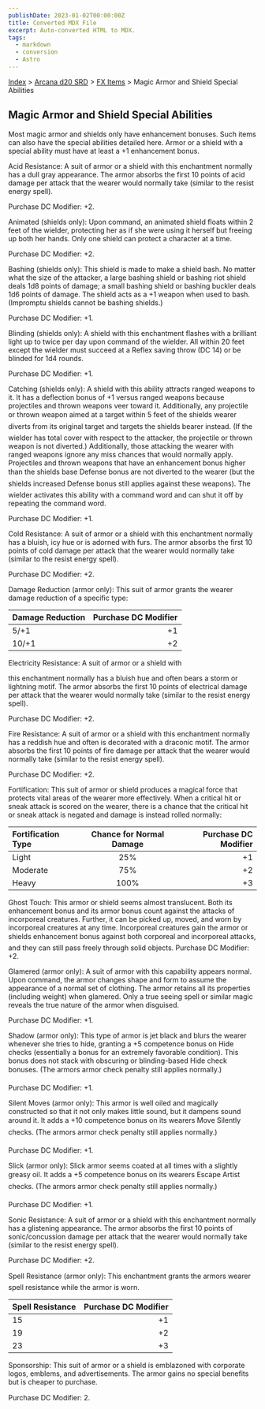 ```yaml
---
publishDate: 2023-01-02T00:00:00Z
title: Converted MDX File
excerpt: Auto-converted HTML to MDX.
tags:
  - markdown
  - conversion
  - Astro
---
```


[Index](-index) > [Arcana d20 SRD](arcana-d20-srd-index) > [FX Items](arcana-d20-srd-fx-items-index) > Magic Armor and Shield Special Abilities

## Magic Armor and Shield Special Abilities

Most magic armor and shields only have enhancement bonuses. Such items can also have the special abilities detailed here. Armor or a shield with a special ability must have at least a +1 enhancement bonus.

Acid Resistance: A suit of armor or a shield with this enchantment normally has a dull gray appearance. The armor absorbs the first 10 points of acid damage per attack that the wearer would normally take (similar to the resist energy spell).

Purchase DC Modifier: +2.

Animated (shields only): Upon command, an animated shield floats within 2 feet of the wielder, protecting her as if she were using it herself but freeing up
both her hands. Only one shield can protect a character at a time.

Purchase DC Modifier: +2.

Bashing (shields only): This shield is made to make a shield bash. No matter what the size of the attacker, a large bashing shield or bashing riot shield deals 1d8 points of damage; a small bashing shield or bashing buckler deals 1d6 points of damage. The shield acts as a +1 weapon when used to bash. (Impromptu
shields cannot be bashing shields.)

Purchase DC Modifier: +1.

Blinding (shields only): A shield with this enchantment flashes with a brilliant light up to twice per day upon command of the wielder. All within 20 feet except the wielder must succeed at a Reflex saving throw (DC 14) or be blinded for 1d4 rounds.

Purchase DC Modifier: +1.

Catching (shields only): A shield with this ability attracts ranged weapons to it. It has a deflection bonus of +1 versus ranged weapons because projectiles and thrown weapons veer toward it. Additionally, any projectile or thrown weapon aimed at a target within 5 feet of the shields wearer diverts from its original target and targets the shields bearer instead. (If the wielder has total cover with respect to the attacker, the projectile or thrown weapon is not diverted.) Additionally, those attacking the wearer with ranged weapons ignore any miss chances that would normally apply. Projectiles and thrown weapons that have an enhancement bonus higher than the shields base Defense bonus are not diverted to the wearer (but the shields increased Defense bonus still applies against these weapons). The wielder activates this ability with a command word and can shut it off by repeating the command word.

Purchase DC Modifier: +1.

Cold Resistance: A suit of armor or a shield with this enchantment normally has a bluish, icy hue or is adorned with furs. The armor absorbs the first 10 points of cold damage per attack that the wearer would normally take (similar to the resist energy spell).

Purchase DC Modifier: +2.

Damage Reduction (armor only): This suit of armor grants the wearer damage reduction of a specific type:

| Damage Reduction | Purchase DC Modifier |
| :--------------- | -------------------: |
| 5/+1             |                   +1 |
| 10/+1            |                   +2 |

Electricity Resistance: A suit of armor or a shield with

this enchantment normally has a bluish hue and often bears a storm or lightning motif. The armor absorbs the first 10 points of electrical damage per attack that the wearer would normally take (similar to the resist energy spell).

Purchase DC Modifier: +2.

Fire Resistance: A suit of armor or a shield with this enchantment normally has a reddish hue and often is decorated with a draconic motif. The armor absorbs the first 10 points of fire damage per attack that the wearer would normally take (similar to the resist energy spell).

Purchase DC Modifier: +2.

Fortification: This suit of armor or shield produces a magical force that protects vital areas of the wearer more effectively. When a critical hit or sneak
attack is scored on the wearer, there is a chance that the critical hit or sneak attack is negated and damage is instead rolled normally:

| Fortification Type | Chance for Normal Damage | Purchase DC Modifier |
| :----------------- | :----------------------: | -------------------: |
| Light              |           25%            |                   +1 |
| Moderate           |           75%            |                   +2 |
| Heavy              |           100%           |                   +3 |

Ghost Touch: This armor or shield seems almost translucent. Both its enhancement bonus and its armor bonus count against the attacks of incorporeal creatures. Further, it can be picked up, moved, and worn by incorporeal creatures at any time. Incorporeal creatures gain the armor or shields enhancement bonus against both corporeal and incorporeal attacks, and they can still pass freely through solid objects.
Purchase DC Modifier: +2.

Glamered (armor only): A suit of armor with this capability appears normal. Upon command, the armor changes shape and form to assume the appearance of a normal set of clothing. The armor retains all its properties (including weight) when glamered. Only a true seeing spell or similar magic reveals the true nature of the armor when disguised.

Purchase DC Modifier: +1.

Shadow (armor only): This type of armor is jet black and blurs the wearer whenever she tries to hide, granting a +5 competence bonus on Hide checks (essentially a bonus for an extremely favorable condition). This bonus does not stack with obscuring or blinding-based Hide check bonuses. (The armors armor check penalty still applies normally.)

Purchase DC Modifier: +1.

Silent Moves (armor only): This armor is well oiled and magically constructed so that it not only makes little sound, but it dampens sound around it. It adds a +10 competence bonus on its wearers Move Silently checks. (The armors armor check penalty still applies normally.)

Purchase DC Modifier: +1.

Slick (armor only): Slick armor seems coated at all times with a slightly greasy oil. It adds a +5 competence bonus on its wearers Escape Artist checks. (The armors armor check penalty still applies normally.)

Purchase DC Modifier: +1.

Sonic Resistance: A suit of armor or a shield with this enchantment normally has a glistening appearance. The armor absorbs the first 10 points of sonic/concussion damage per attack that the wearer would normally take (similar to the resist energy spell).

Purchase DC Modifier: +2.

Spell Resistance (armor only): This enchantment grants the armors wearer spell resistance while the armor is worn.

| Spell Resistance | Purchase DC Modifier |
| :--------------- | -------------------: |
| 15               |                   +1 |
| 19               |                   +2 |
| 23               |                   +3 |

Sponsorship: This suit of armor or a shield is emblazoned with corporate logos, emblems, and advertisements. The armor gains no special benefits but is cheaper to purchase.

Purchase DC Modifier: 2.
